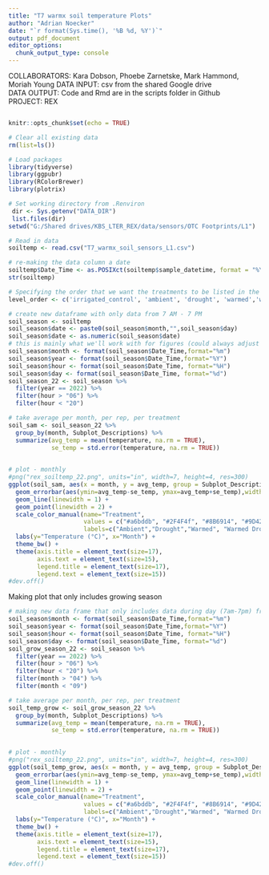 ```yaml
---
title: "T7 warmx soil temperature Plots"
author: "Adrian Noecker"
date: "`r format(Sys.time(), '%B %d, %Y')`"
output: pdf_document
editor_options: 
  chunk_output_type: console
---
```


COLLABORATORS: Kara Dobson, Phoebe Zarnetske, Mark Hammond, Moriah Young
DATA INPUT:  csv from the shared Google drive  
DATA OUTPUT: Code and Rmd are in the scripts folder in Github  
PROJECT: REX
```r

```

```r
knitr::opts_chunk$set(echo = TRUE)
```

```r
# Clear all existing data
rm(list=ls())

# Load packages
library(tidyverse)
library(ggpubr)
library(RColorBrewer)
library(plotrix)

# Set working directory from .Renviron
 dir <- Sys.getenv("DATA_DIR")
 list.files(dir)
setwd("G:/Shared drives/KBS_LTER_REX/data/sensors/OTC Footprints/L1")

# Read in data
soiltemp <- read.csv("T7_warmx_soil_sensors_L1.csv")

# re-making the data column a date
soiltemp$Date_Time <- as.POSIXct(soiltemp$sample_datetime, format = "%Y-%m-%d %H:%M:%S")
str(soiltemp)

# Specifying the order that we want the treatments to be listed in the figures on the x-axis
level_order <- c('irrigated_control', 'ambient', 'drought', 'warmed','warmed_drought')

```

```r
# create new dataframe with only data from 7 AM - 7 PM 
soil_season <- soiltemp
soil_season$date <- paste0(soil_season$month,"",soil_season$day)
soil_season$date <- as.numeric(soil_season$date)
# this is mainly what we'll work with for figures (could always adjust the parameters as needed)
soil_season$month <- format(soil_season$Date_Time,format="%m")
soil_season$year <- format(soil_season$Date_Time,format="%Y")
soil_season$hour <- format(soil_season$Date_Time, format="%H")
soil_season$day <- format(soil_season$Date_Time, format="%d")
soil_season_22 <- soil_season %>%
  filter(year == 2022) %>%
  filter(hour > "06") %>%
  filter(hour < "20")
```

```r
# take average per month, per rep, per treatment
soil_sam <- soil_season_22 %>%
  group_by(month, Subplot_Descriptions) %>%
  summarize(avg_temp = mean(temperature, na.rm = TRUE),
            se_temp = std.error(temperature, na.rm = TRUE))
           
```

```r
# plot - monthly
#png("rex_soiltemp_22.png", units="in", width=7, height=4, res=300)
ggplot(soil_sam, aes(x = month, y = avg_temp, group = Subplot_Descriptions, color = Subplot_Descriptions)) +
  geom_errorbar(aes(ymin=avg_temp-se_temp, ymax=avg_temp+se_temp),width=0.1,color="black",linetype="solid") +
  geom_line(linewidth = 1) +
  geom_point(linewidth = 2) +
  scale_color_manual(name="Treatment",
                     values = c("#a6bddb", "#2F4F4f", "#8B6914", "#9D422E", "#6B8E23"),
                     labels=c("Ambient","Drought","Warmed", "Warmed Drought", "Irrigated Control")) +
  labs(y="Temperature (°C)", x="Month") +
  theme_bw() +
  theme(axis.title = element_text(size=17),
        axis.text = element_text(size=15),
        legend.title = element_text(size=17),
        legend.text = element_text(size=15))
#dev.off()


```
Making plot that only includes growing season
```r
# making new data frame that only includes data during day (7am-7pm) from april to august
soil_season$month <- format(soil_season$Date_Time,format="%m")
soil_season$year <- format(soil_season$Date_Time,format="%Y")
soil_season$hour <- format(soil_season$Date_Time, format="%H")
soil_season$day <- format(soil_season$Date_Time, format="%d")
soil_grow_season_22 <- soil_season %>%
  filter(year == 2022) %>%
  filter(hour > "06") %>%
  filter(hour < "20") %>%
  filter(month > "04") %>%
  filter(month < "09")
```

```r
# take average per month, per rep, per treatment
soil_temp_grow <- soil_grow_season_22 %>%
  group_by(month, Subplot_Descriptions) %>%
  summarize(avg_temp = mean(temperature, na.rm = TRUE),
            se_temp = std.error(temperature, na.rm = TRUE))
           
```

```r
# plot - monthly
#png("rex_soiltemp_22.png", units="in", width=7, height=4, res=300)
ggplot(soil_temp_grow, aes(x = month, y = avg_temp, group = Subplot_Descriptions, color = Subplot_Descriptions)) +
  geom_errorbar(aes(ymin=avg_temp-se_temp, ymax=avg_temp+se_temp),width=0.1,color="black",linetype="solid") +
  geom_line(linewidth = 1) +
  geom_point(linewidth = 2) +
  scale_color_manual(name="Treatment",
                     values = c("#a6bddb", "#2F4F4f", "#8B6914", "#9D422E", "#6B8E23"),
                     labels=c("Ambient","Drought","Warmed", "Warmed Drought", "Irrigated Control")) +
  labs(y="Temperature (°C)", x="Month") +
  theme_bw() +
  theme(axis.title = element_text(size=17),
        axis.text = element_text(size=15),
        legend.title = element_text(size=17),
        legend.text = element_text(size=15))
#dev.off()
```

